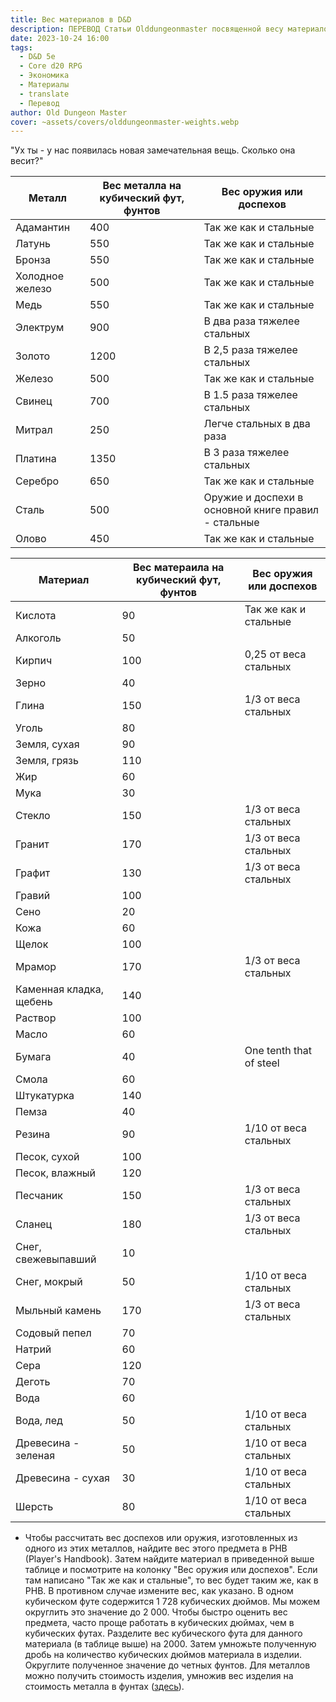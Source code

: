```yaml
---
title: Вес материалов в D&D
description: ПЕРЕВОД Статьи Olddungeonmaster посвященной весу материалов
date: 2023-10-24 16:00
tags:
  - D&D 5e
  - Core d20 RPG
  - Экономика
  - Материалы
  - translate
  - Перевод
author: Old Dungeon Master
cover: ~assets/covers/olddungeonmaster-weights.webp
---
```


"Ух ты - у нас появилась новая замечательная вещь. Сколько она весит?"

| Металл          | Вес металла на кубический фут, фунтов | Вес оружия или доспехов                             |
|-----------------|---------------------------------------|-----------------------------------------------------|
| Адамантин       | 400                                   | Так же как и стальные                               |
| Латунь          | 550                                   | Так же как и стальные                               |
| Бронза          | 550                                   | Так же как и стальные                               |
| Холодное железо | 500                                   | Так же как и стальные                               |
| Медь            | 550                                   | Так же как и стальные                               |
| Электрум        | 900                                   | В два раза тяжелее стальных                         |
| Золото          | 1200                                  | В 2,5 раза тяжелее стальных                         |
| Железо          | 500                                   | Так же как и стальные                               |
| Свинец          | 700                                   | В 1.5 раза тяжелее стальных                         |
| Митрал          | 250                                   | Легче стальных в два раза                           |
| Платина         | 1350                                  | В 3 раза тяжелее стальных                           |
| Серебро         | 650                                   | Так же как и стальные                               |
| Сталь           | 500                                   | Оружие и доспехи в основной книге правил - стальные |
| Олово           | 450                                   | Так же как и стальные                               |

| Материал                | Вес матераила на кубический фут, фунтов | Вес оружия или доспехов |
|-------------------------|-----------------------------------------|-------------------------|
| Кислота                 | 90                                      | Так же как и стальные   |
| Алкоголь                | 50                                      |                         |
| Кирпич                  | 100                                     | 0,25 от веса стальных   |
| Зерно                   | 40                                      |                         |
| Глина                   | 150                                     | 1/3 от веса стальных    |
| Уголь                   | 80                                      |                         |
| Земля, сухая            | 90                                      |                         |
| Земля, грязь            | 110                                     |                         |
| Жир                     | 60                                      |                         |
| Мука                    | 30                                      |                         |
| Стекло                  | 150                                     | 1/3 от веса стальных    |
| Гранит                  | 170                                     | 1/3 от веса стальных    |
| Графит                  | 130                                     | 1/3 от веса стальных    |
| Гравий                  | 100                                     |                         |
| Сено                    | 20                                      |                         |
| Кожа                    | 60                                      |                         |
| Щелок                   | 100                                     |                         |
| Мрамор                  | 170                                     | 1/3 от веса стальных    |
| Каменная кладка, щебень | 140                                     |                         |
| Раствор                 | 100                                     |                         |
| Масло                   | 60                                      |                         |
| Бумага                  | 40                                      | One tenth that of steel |
| Смола                   | 60                                      |                         |
| Штукатурка              | 140                                     |                         |
| Пемза                   | 40                                      |                         |
| Резина                  | 90                                      | 1/10 от веса стальных   |
| Песок, сухой            | 100                                     |                         |
| Песок, влажный          | 120                                     |                         |
| Песчаник                | 150                                     | 1/3 от веса стальных    |
| Сланец                  | 180                                     | 1/3 от веса стальных    |
| Снег, свежевыпавший     | 10                                      |                         |
| Снег, мокрый            | 50                                      | 1/10 от веса стальных   |
| Мыльный камень          | 170                                     | 1/3 от веса стальных    |
| Содовый пепел           | 70                                      |                         |
| Натрий                  | 60                                      |                         |
| Сера                    | 120                                     |                         |
| Деготь                  | 70                                      |                         |
| Вода                    | 60                                      |                         |
| Вода, лед               | 50                                      | 1/10 от веса стальных   |
| Древесина - зеленая     | 50                                      | 1/10 от веса стальных   |
| Древесина - сухая       | 30                                      | 1/10 от веса стальных   |
| Шерсть                  | 80                                      | 1/10 от веса стальных   |

* Чтобы рассчитать вес доспехов или оружия, изготовленных из одного из этих металлов, найдите вес этого предмета в PHB (Player's Handbook). Затем найдите материал в приведенной выше таблице и посмотрите на колонку "Вес оружия или доспехов". Если там написано "Так же как и стальные", то вес будет таким же, как в PHB. В противном случае измените вес, как указано.
В одном кубическом футе содержится 1 728 кубических дюймов. Мы можем округлить это значение до 2 000.
Чтобы быстро оценить вес предмета, часто проще работать в кубических дюймах, чем в кубических футах. Разделите вес кубического фута для данного материала (в таблице выше) на 2000. Затем умножьте полученную дробь на количество кубических дюймов материала в изделии. Округлите полученное значение до четных фунтов.
Для металлов можно получить стоимость изделия, умножив вес изделия на стоимость металла в фунтах ([здесь](https://cyborgsandmages.com/posts/translations/olddungeonmaster-metals)).
